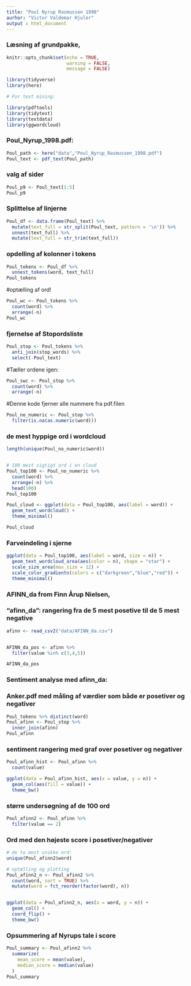 ---
title: "Poul Nyrup Rasmussen 1998" 
aurhor: "Victor Valdemar Hjuler" 
output : html_document              
---
### Læsning af grundpakke, 

```{r setup, include=FALSE}
knitr::opts_chunk$set(echo = TRUE,
                      warning = FALSE,
                      message = FALSE)

library(tidyverse)
library(here)

# For text mining:

library(pdftools)
library(tidytext)
library(textdata) 
library(ggwordcloud)
```


### Poul_Nyrup_1998.pdf:
```{r get-document}
Poul_path <- here("data","Poul_Nyrup_Rasmussen_1998.pdf")
Poul_text <- pdf_text(Poul_path)
```



### valg af sider  
```{r single-page}
Poul_p9 <- Poul_text[1:5]
Poul_p9
```

### Splittelse af linjerne 


```{r split-lines}
Poul_df <- data.frame(Poul_text) %>% 
  mutate(text_full = str_split(Poul_text, pattern = '\n')) %>% 
  unnest(text_full) %>% 
  mutate(text_full = str_trim(text_full)) 

```

### opdelling af kolonner i tokens 

```{r tokenize}
Poul_tokens <- Poul_df %>% 
  unnest_tokens(word, text_full)
Poul_tokens

```

#optælling af ord!
```{r count-words}
Poul_wc <- Poul_tokens %>% 
  count(word) %>% 
  arrange(-n)
Poul_wc
```

### fjernelse af Stopordsliste 
```{r stopwords}
Poul_stop <- Poul_tokens %>% 
  anti_join(stop_words) %>% 
  select(-Poul_text)     
```

#Tæller ordene igen: 
```{r count-words2}
Poul_swc <- Poul_stop %>% 
  count(word) %>% 
  arrange(-n)
```

#Denne kode fjerner alle nummere fra pdf.filen
```{r skip-numbers}

Poul_no_numeric <- Poul_stop %>% 
  filter(is.na(as.numeric(word)))
```

### de mest hyppige ord i wordcloud  

```{r wordcloud-prep}
length(unique(Poul_no_numeric$word))


# 100 mest vigtigt ord i en cloud
Poul_top100 <- Poul_no_numeric %>% 
  count(word) %>% 
  arrange(-n) %>% 
  head(100)
Poul_top100
```

```{r wordcloud}
Poul_cloud <- ggplot(data = Poul_top100, aes(label = word)) +
  geom_text_wordcloud() +
  theme_minimal()

Poul_cloud
```

### Farveindeling i sjerne
```{r wordcloud-pro}
ggplot(data = Poul_top100, aes(label = word, size = n)) +
  geom_text_wordcloud_area(aes(color = n), shape = "star") +
  scale_size_area(max_size = 12) +
  scale_color_gradientn(colors = c("darkgreen","blue","red")) +
  theme_minimal()
```


### AFINN_da from Finn Årup Nielsen,
  
### "afinn_da": rangering fra de 5 mest posetive til de 5 mest negative 

```{r afinn}
afinn <- read_csv2("data/AFINN_da.csv")


AFINN_da_pos <- afinn %>% 
  filter(value %in% c(3,4,5))

AFINN_da_pos 
```

### Sentiment analyse med afinn_da: 

### Anker.pdf med måling af værdier som både er posetiver og negativer 

```{r bind-afinn}
Poul_tokens %>% distinct(word)
Poul_afinn <- Poul_stop %>% 
  inner_join(afinn)
Poul_afinn
```

### sentiment rangering med graf over posetiver og negativer 

```{r count-afinn}
Poul_afinn_hist <- Poul_afinn %>% 
  count(value)

ggplot(data = Poul_afinn_hist, aes(x = value, y = n)) +
  geom_col(aes(fill = value)) +
  theme_bw()
```

### større undersøgning af de 100 ord 

```{r afinn-2}
Poul_afinn2 <- Poul_afinn %>%  
  filter(value == 2)
```

### Ord med den højeste score i posetiver/negativer 

```{r afinn-2-more}
# de to mest unikke ord:
unique(Poul_afinn2$word)

# optælling og plotting
Poul_afinn2_n <- Poul_afinn2 %>% 
  count(word, sort = TRUE) %>% 
  mutate(word = fct_reorder(factor(word), n))


ggplot(data = Poul_afinn2_n, aes(x = word, y = n)) +
  geom_col() +
  coord_flip() +
  theme_bw()


```

### Opsummering af Nyrups tale i score 

```{r summarize-afinn}
Poul_summary <- Poul_afinn2 %>% 
  summarize(
    mean_score = mean(value),
    median_score = median(value)
  )
Poul_summary 
```
